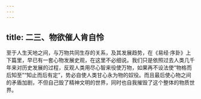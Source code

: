 ```yaml
---
---
---
```

title: 二三、物欲催人肯自怜
---




至于人生天地之间，与万物共同生存的关系，及其发展趋势，在《易经·序卦》上下篇里，早已有一套心物发展史观，在这里不必细说。我们只是依照过去人类几千年来对历史发展的过程，反观人类用尽心智来役使万物，如果再不设法使“物格而后知至”“知止而后有定”，势必自使人类甘心永为物的奴役。而且最后使心物之间的矛盾加剧，不但自己毁了精神文明的世界，同时也自我摧毁了这个整体的物质世界。